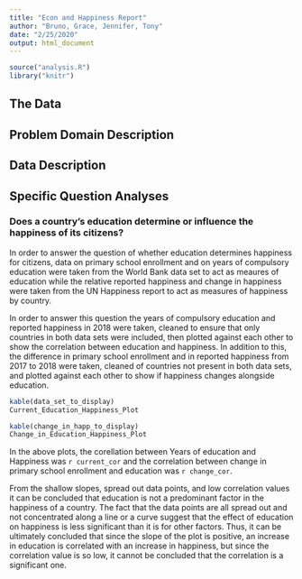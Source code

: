 ```yaml
---
title: "Econ and Happiness Report"
author: "Bruno, Grace, Jennifer, Tony"
date: "2/25/2020"
output: html_document
---
```


```r
source("analysis.R")
library("knitr")
```

## The Data



## Problem Domain Description



## Data Description



## Specific Question Analyses


### Does a country's education determine or influence the happiness of its citizens?

In order to answer the question of whether education determines happiness for citizens, data on primary school enrollment and on years of compulsory education were taken from the World Bank data set to act as meaures of education while the relative reported happiness and change in happiness were taken from the UN Happiness report to act as measures of happiness by country.

In order to answer this question the years of compulsory education and reported happiness in 2018 were taken, cleaned to ensure that only countries in both data sets were included, then plotted against each other to show the correlation between education and happiness. In addition to this, the difference in primary school enrollment and in reported happiness from 2017 to 2018 were taken, cleaned of countries not present in both data sets, and plotted against each other to show if happiness changes alongside education.

```r
kable(data_set_to_display)
Current_Education_Happiness_Plot
```

```r
kable(change_in_happ_to_display)
Change_in_Education_Happiness_Plot
```

In the above plots, the corellation between Years of education and Happiness was `r current_cor` and the correlation between change in primary school enrollment and education was `r change_cor`.

From the shallow slopes, spread out data points, and low correlation values it can be concluded that education is not a predominant factor in the happiness of a country. The fact that the data points are all spread out and not concentrated along a line or a curve suggest that the effect of education on happiness is less significant than it is for other factors. Thus, it can be ultimately concluded that since the slope of the plot is positive, an increase in education is correlated with an increase in happiness, but since the correlation value is so low, it cannot be concluded that the correlation is a significant one.